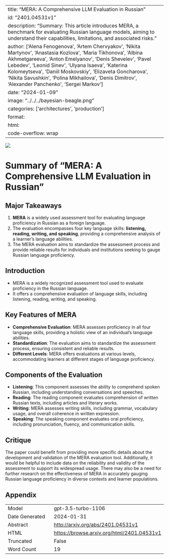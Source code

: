 
---
title: "MERA: A Comprehensive LLM Evaluation in Russian"
id: "2401.04531v1"
description: "Summary: This article introduces MERA, a benchmark for evaluating Russian language models, aiming to understand their capabilities, limitations, and associated risks."
author: ['Alena Fenogenova', 'Artem Chervyakov', 'Nikita Martynov', 'Anastasia Kozlova', 'Maria Tikhonova', 'Albina Akhmetgareeva', 'Anton Emelyanov', 'Denis Shevelev', 'Pavel Lebedev', 'Leonid Sinev', 'Ulyana Isaeva', 'Katerina Kolomeytseva', 'Daniil Moskovskiy', 'Elizaveta Goncharova', 'Nikita Savushkin', 'Polina Mikhailova', 'Denis Dimitrov', 'Alexander Panchenko', 'Sergei Markov']
date: "2024-01-09"
image: "../../../bayesian-beagle.png"
categories: ['architectures', 'production']
format:
  html:
    code-overflow: wrap
---

![](None)

# Summary of "MERA: A Comprehensive LLM Evaluation in Russian"

## Major Takeaways
1. **MERA** is a widely used assessment tool for evaluating language proficiency in Russian as a foreign language.
2. The evaluation encompasses four key language skills: **listening, reading, writing, and speaking**, providing a comprehensive analysis of a learner's language abilities.
3. The MERA evaluation aims to standardize the assessment process and provide reliable results for individuals and institutions seeking to gauge Russian language proficiency.

## Introduction
- MERA is a widely recognized assessment tool used to evaluate proficiency in the Russian language.
- It offers a comprehensive evaluation of language skills, including listening, reading, writing, and speaking.

## Key Features of MERA
- **Comprehensive Evaluation**: MERA assesses proficiency in all four language skills, providing a holistic view of an individual's language abilities.
- **Standardization**: The evaluation aims to standardize the assessment process, ensuring consistent and reliable results.
- **Different Levels**: MERA offers evaluations at various levels, accommodating learners at different stages of language proficiency.

## Components of the Evaluation
- **Listening**: This component assesses the ability to comprehend spoken Russian, including understanding conversations and speeches.
- **Reading**: The reading component evaluates comprehension of written Russian texts, including articles and literary works.
- **Writing**: MERA assesses writing skills, including grammar, vocabulary usage, and overall coherence in written expression.
- **Speaking**: The speaking component evaluates oral proficiency, including pronunciation, fluency, and communication skills.

## Critique
The paper could benefit from providing more specific details about the development and validation of the MERA evaluation tool. Additionally, it would be helpful to include data on the reliability and validity of the assessment to support its widespread usage. There may also be a need for further research on the effectiveness of MERA in accurately gauging Russian language proficiency in diverse contexts and learner populations.

## Appendix

|          |          |
|----------|----------|
| Model     | gpt-3.5-turbo-1106       |
| Date Generated     | 2024-01-31       |
| Abstract | [http://arxiv.org/abs/2401.04531v1](http://arxiv.org/abs/2401.04531v1)        |
| HTML     | [https://browse.arxiv.org/html/2401.04531v1](https://browse.arxiv.org/html/2401.04531v1)       |
| Truncated       | False       |
| Word Count       | 19       |
